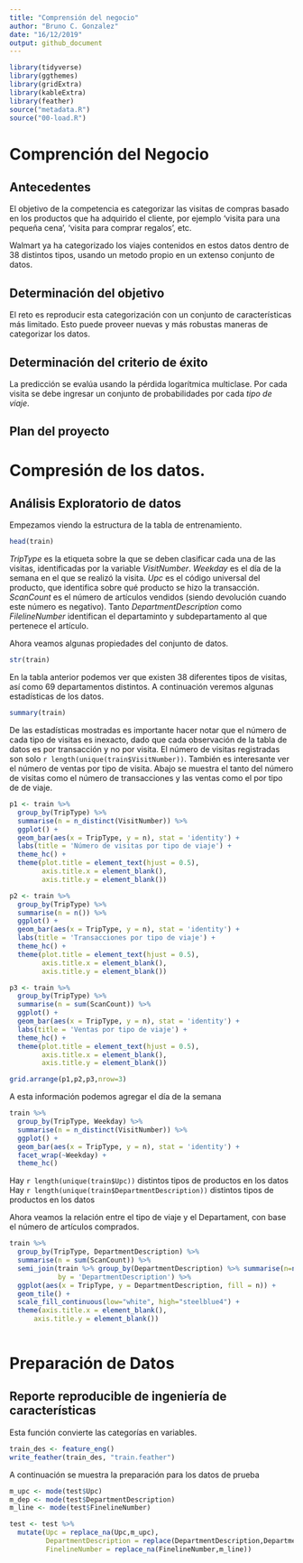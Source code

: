 ```yaml
---
title: "Comprensión del negocio"
author: "Bruno C. Gonzalez"
date: "16/12/2019"
output: github_document
---
```


```r
library(tidyverse)
library(ggthemes)
library(gridExtra)
library(kableExtra)
library(feather)
source("metadata.R")
source("00-load.R")
```


# Comprención del Negocio

## Antecedentes

El objetivo de la competencia es categorizar las visitas de compras basado en los productos que ha adquirido el cliente, por ejemplo 'visita para una pequeña cena', 'visita para comprar regalos', etc.

Walmart ya ha categorizado los viajes contenidos en estos datos dentro de 38 distintos tipos, usando un metodo propio en un extenso conjunto de datos.

## Determinación del objetivo

El reto es reproducir esta categorización con un conjunto de características más limitado. Esto puede proveer nuevas y más robustas maneras de categorizar los datos.

## Determinación del criterio de éxito

La predicción se evalúa usando la pérdida logarítmica multiclase. Por cada visita se debe ingresar un conjunto de probabilidades por cada *tipo de viaje*.

## Plan del proyecto


# Compresión de los datos.

## Análisis Exploratorio de datos


Empezamos viendo la estructura de la tabla de entrenamiento.
```r
head(train)
```

*TripType* es la etiqueta sobre la que se deben clasificar cada una de las visitas, identificadas por la variable  *VisitNumber*. *Weekday* es el día de la semana en el que se realizó la visita. *Upc* es el código universal del producto, que identifica sobre qué producto se hizo la transacción. *ScanCount* es el número de artículos vendidos (siendo devolución cuando este número es negativo). Tanto *DepartmentDescription* como *FilelineNumber* identifican el departaminto y subdepartamento al que pertenece el artículo.

Ahora veamos algunas propiedades del conjunto de datos.

```r
str(train)
```

En la tabla anterior podemos ver que existen 38 diferentes tipos de visitas, así como 69 departamentos distintos. A continuación veremos algunas estadísticas de los datos.

```r
summary(train)
```

De las estadísticas mostradas es importante hacer notar que el número de cada tipo de visitas es inexacto, dado que cada observación de la tabla de datos es por transacción y no por visita. El número de visitas registradas son solo `r length(unique(train$VisitNumber))`. También es interesante ver el número de ventas por tipo de visita. Abajo se muestra el tanto del  número de visitas como el número de transacciones y las ventas como el por tipo de de viaje.

```r
p1 <- train %>%
  group_by(TripType) %>% 
  summarise(n = n_distinct(VisitNumber)) %>% 
  ggplot() +
  geom_bar(aes(x = TripType, y = n), stat = 'identity') +
  labs(title = 'Número de visitas por tipo de viaje') +
  theme_hc() +
  theme(plot.title = element_text(hjust = 0.5),
        axis.title.x = element_blank(),
        axis.title.y = element_blank())

p2 <- train %>%
  group_by(TripType) %>% 
  summarise(n = n()) %>% 
  ggplot() +
  geom_bar(aes(x = TripType, y = n), stat = 'identity') +
  labs(title = 'Transacciones por tipo de viaje') +
  theme_hc() +
  theme(plot.title = element_text(hjust = 0.5),
        axis.title.x = element_blank(),
        axis.title.y = element_blank())

p3 <- train %>%
  group_by(TripType) %>% 
  summarise(n = sum(ScanCount)) %>% 
  ggplot() +
  geom_bar(aes(x = TripType, y = n), stat = 'identity') +
  labs(title = 'Ventas por tipo de viaje') +
  theme_hc() +
  theme(plot.title = element_text(hjust = 0.5),
        axis.title.x = element_blank(),
        axis.title.y = element_blank())

grid.arrange(p1,p2,p3,nrow=3)
```


A esta información podemos agregar el día de la semana


```r
train %>%
  group_by(TripType, Weekday) %>% 
  summarise(n = n_distinct(VisitNumber)) %>% 
  ggplot() +
  geom_bar(aes(x = TripType, y = n), stat = 'identity') +
  facet_wrap(~Weekday) +
  theme_hc()
```

Hay `r length(unique(train$Upc))` distintos tipos de productos en los datos
Hay `r length(unique(train$DepartmentDescription))` distintos tipos de productos en los datos

Ahora veamos la relación entre el tipo de viaje y el Departament, con base el número de artículos comprados.

```r
train %>%
  group_by(TripType, DepartmentDescription) %>% 
  summarise(n = sum(ScanCount)) %>% 
  semi_join(train %>% group_by(DepartmentDescription) %>% summarise(n=n()) %>% filter(n>3000),
            by = 'DepartmentDescription') %>% 
  ggplot(aes(x = TripType, y = DepartmentDescription, fill = n)) +
  geom_tile() +
  scale_fill_continuous(low="white", high="steelblue4") +
  theme(axis.title.x = element_blank(),
      axis.title.y = element_blank())
  
```

# Preparación de Datos

## Reporte reproducible de ingeniería de características

Esta función convierte las categorías en variables.

```r
train_des <- feature_eng()
write_feather(train_des, "train.feather")
```

A continuación se muestra la preparación para los datos de prueba

```r

m_upc <- mode(test$Upc)
m_dep <- mode(test$DepartmentDescription)
m_line <- mode(test$FinelineNumber)

test <- test %>% 
  mutate(Upc = replace_na(Upc,m_upc),
         DepartmentDescription = replace(DepartmentDescription,DepartmentDescription=='NULL',m_dep),
         FinelineNumber = replace_na(FinelineNumber,m_line))
```



